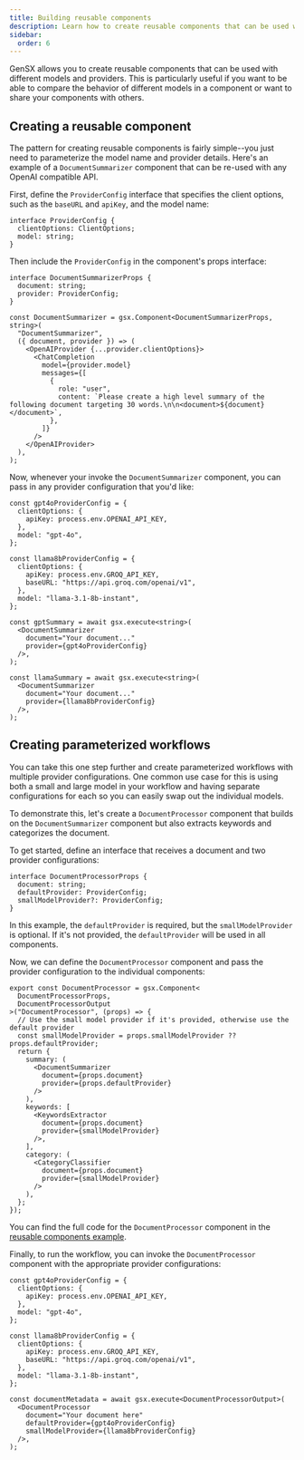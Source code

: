 ```yaml
---
title: Building reusable components
description: Learn how to create reusable components that can be used with different models and providers
sidebar:
  order: 6
---
```


GenSX allows you to create reusable components that can be used with different models and providers. This is particularly useful if you want to be able to compare the behavior of different models in a component or want to share your components with others.

## Creating a reusable component

The pattern for creating reusable components is fairly simple--you just need to parameterize the model name and provider details. Here's an example of a `DocumentSummarizer` component that can be re-used with any OpenAI compatible API.

First, define the `ProviderConfig` interface that specifies the client options, such as the `baseURL` and `apiKey`, and the model name:

```tsx
interface ProviderConfig {
  clientOptions: ClientOptions;
  model: string;
}
```

Then include the `ProviderConfig` in the component's props interface:

```tsx
interface DocumentSummarizerProps {
  document: string;
  provider: ProviderConfig;
}

const DocumentSummarizer = gsx.Component<DocumentSummarizerProps, string>(
  "DocumentSummarizer",
  ({ document, provider }) => (
    <OpenAIProvider {...provider.clientOptions}>
      <ChatCompletion
        model={provider.model}
        messages={[
          {
            role: "user",
            content: `Please create a high level summary of the following document targeting 30 words.\n\n<document>${document}</document>`,
          },
        ]}
      />
    </OpenAIProvider>
  ),
);
```

Now, whenever your invoke the `DocumentSummarizer` component, you can pass in any provider configuration that you'd like:

```tsx
const gpt4oProviderConfig = {
  clientOptions: {
    apiKey: process.env.OPENAI_API_KEY,
  },
  model: "gpt-4o",
};

const llama8bProviderConfig = {
  clientOptions: {
    apiKey: process.env.GROQ_API_KEY,
    baseURL: "https://api.groq.com/openai/v1",
  },
  model: "llama-3.1-8b-instant",
};

const gptSummary = await gsx.execute<string>(
  <DocumentSummarizer
    document="Your document..."
    provider={gpt4oProviderConfig}
  />,
);

const llamaSummary = await gsx.execute<string>(
  <DocumentSummarizer
    document="Your document..."
    provider={llama8bProviderConfig}
  />,
);
```

## Creating parameterized workflows

You can take this one step further and create parameterized workflows with multiple provider configurations. One common use case for this is using both a small and large model in your workflow and having separate configurations for each so you can easily swap out the individual models.

To demonstrate this, let's create a `DocumentProcessor` component that builds on the `DocumentSummarizer` component but also extracts keywords and categorizes the document.

To get started, define an interface that receives a document and two provider configurations:

```tsx
interface DocumentProcessorProps {
  document: string;
  defaultProvider: ProviderConfig;
  smallModelProvider?: ProviderConfig;
}
```

In this example, the `defaultProvider` is required, but the `smallModelProvider` is optional. If it's not provided, the `defaultProvider` will be used in all components.

Now, we can define the `DocumentProcessor` component and pass the provider configuration to the individual components:

```tsx
export const DocumentProcessor = gsx.Component<
  DocumentProcessorProps,
  DocumentProcessorOutput
>("DocumentProcessor", (props) => {
  // Use the small model provider if it's provided, otherwise use the default provider
  const smallModelProvider = props.smallModelProvider ?? props.defaultProvider;
  return {
    summary: (
      <DocumentSummarizer
        document={props.document}
        provider={props.defaultProvider}
      />
    ),
    keywords: [
      <KeywordsExtractor
        document={props.document}
        provider={smallModelProvider}
      />,
    ],
    category: (
      <CategoryClassifier
        document={props.document}
        provider={smallModelProvider}
      />
    ),
  };
});
```

You can find the full code for the `DocumentProcessor` component in the [reusable components example](https://github.com/gensx-inc/gensx/tree/main/examples/reusableComponents).

Finally, to run the workflow, you can invoke the `DocumentProcessor` component with the appropriate provider configurations:

```tsx
const gpt4oProviderConfig = {
  clientOptions: {
    apiKey: process.env.OPENAI_API_KEY,
  },
  model: "gpt-4o",
};

const llama8bProviderConfig = {
  clientOptions: {
    apiKey: process.env.GROQ_API_KEY,
    baseURL: "https://api.groq.com/openai/v1",
  },
  model: "llama-3.1-8b-instant",
};

const documentMetadata = await gsx.execute<DocumentProcessorOutput>(
  <DocumentProcessor
    document="Your document here"
    defaultProvider={gpt4oProviderConfig}
    smallModelProvider={llama8bProviderConfig}
  />,
);
```
